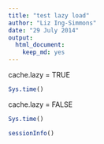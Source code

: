 ```yaml
---
title: "test lazy load"
author: "Liz Ing-Simmons"
date: "29 July 2014"
output:
  html_document:
    keep_md: yes
---
```

cache.lazy = TRUE
```r
Sys.time()

```

cache.lazy = FALSE
```r
Sys.time()

```

```r
sessionInfo()
```